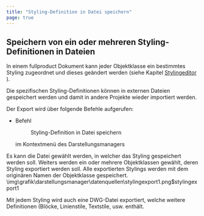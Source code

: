 ```yaml
---
title: "Styling-Definition in Datei speichern"
page: true
---
```

## Speichern von ein oder mehreren Styling-Definitionen in Dateien

In einem  <Placeholder>fullproduct</Placeholder> Dokument kann jeder Objektklasse ein bestimmtes Styling zugeordnet und dieses ge&#228;ndert werden (siehe Kapitel [Stylingeditor](../../darstellungsmanager/stylingeditor/allgemein)
).

Die spezifischen Styling-Definitionen k&#246;nnen in externen Dateien gespeichert werden und damit in andere Projekte wieder importiert werden.

Der Export wird &#252;ber folgende Befehle aufgerufen:

- Befehl <Menu>Styling-Definition in Datei speichern</Menu>  im Kontextmen&#252; des Darstellungsmanagers



Es kann die Datei gew&#228;hlt werden, in welcher das Styling gespeichert werden soll. 
Weiters werden ein oder mehrere Objektklassen gew&#228;hlt, deren Styling exportiert werden soll.
Alle exportierten Stylings werden mit dem origin&#228;ren Namen der Objektklasse gespeichert.<Image>\img\grafik\darstellungsmanager\datenquellen\stylingexport1.png$stylingexport1</Image>

<Success>
Mit jedem Styling wird auch eine DWG-Datei exportiert, welche weitere Definitionen (Bl&#246;cke, Linienstile, Textstile, usw. enth&#228;lt.
</Success>

